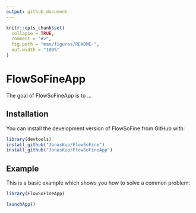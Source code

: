 ```yaml
---
output: github_document
---
```


<!-- README.md is generated from README.Rmd. Please edit that file -->

```r
knitr::opts_chunk$set(
  collapse = TRUE,
  comment = "#>",
  fig.path = "man/figures/README-",
  out.width = "100%"
)
```

# FlowSoFineApp

<!-- badges: start -->
<!-- badges: end -->

The goal of FlowSoFineApp is to ...

## Installation

You can install the development version of FlowSoFine from GitHub with:

``` r
library(devtools)
install_github("JonasKup/FlowSoFine")
install_github("JonasKup/FlowSoFineApp")
```

## Example

This is a basic example which shows you how to solve a common problem:

```r
library(FlowSoFineApp)

launchApp()
```
